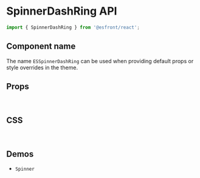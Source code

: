 
<Meta title="Components API/SpinnerDashRing" />

# SpinnerDashRing API

```js
import { SpinnerDashRing } from '@esfront/react';
```

## Component name

The name `ESSpinnerDashRing` can be used when providing default props or style overrides in the theme.

## Props

<TableInterface variant="props" name="SpinnerDashRingProps" />

<br />

## CSS

<TableInterface variant="css" name="SpinnerDashRingClasses" />

<br />

## Demos

<ul>
  <li>
    <LinkTo kind="components-spinner" story="demo">
      <code>Spinner</code>
    </LinkTo>
  </li>
</ul>
